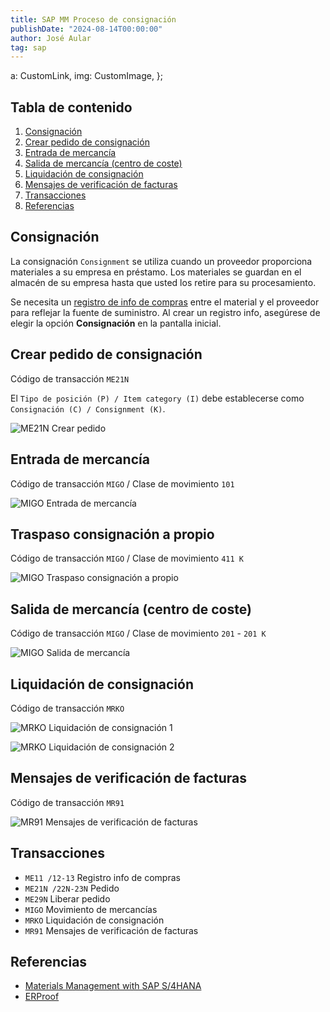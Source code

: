 ```yaml
---
title: SAP MM Proceso de consignación
publishDate: "2024-08-14T00:00:00"
author: José Aular
tag: sap
---
```



  a: CustomLink,
  img: CustomImage,
};

## Tabla de contenido

1.  [Consignación](/blog/sap-mm-proceso-consignacion#consignación)
2.  [Crear pedido de consignación](/blog/sap-mm-proceso-consignacion#crear-pedido-de-consignación)
3.  [Entrada de mercancía](/blog/sap-mm-proceso-consignacion#entrada-de-mercancía)
4.  [Salida de mercancía (centro de coste)](/blog/sap-mm-proceso-consignacion#salida-de-mercancía-centro-de-coste)
5.  [Liquidación de consignación](/blog/sap-mm-proceso-consignacion#liquidación-de-consignación)
6.  [Mensajes de verificación de facturas](/blog/sap-mm-proceso-consignacion#mensajes-de-verificación-de-facturas)
7.  [Transacciones](/blog/sap-mm-proceso-consignacion#transacciones)
8.  [Referencias](/blog/sap-mm-proceso-consignacion#referencias)

## Consignación

La consignación `Consignment` se utiliza cuando un proveedor proporciona materiales a su empresa en préstamo. Los materiales se guardan en el almacén de su empresa hasta que usted los retire para su procesamiento.

Se necesita un [registro de info de compras](/blog/sap-mm-registro-info-compras) entre el material y el proveedor para reflejar la fuente de suministro. Al crear un registro info, asegúrese de elegir la opción **Consignación** en la pantalla inicial.

## Crear pedido de consignación

Código de transacción `ME21N`

El `Tipo de posición (P) / Item category (I)` debe establecerse como `Consignación (C) / Consignment (K)`.

![ME21N Crear pedido](https://res.cloudinary.com/jaular/image/upload/v1723562709/blog/sap-mm-proceso-consignacion/me21n_o3zfk9.png "ME21N Crear pedido")

## Entrada de mercancía

Código de transacción `MIGO` / Clase de movimiento `101`

![MIGO Entrada de mercancía](https://res.cloudinary.com/jaular/image/upload/v1723562708/blog/sap-mm-proceso-consignacion/migo-101_elrxhj.png "MIGO Entrada de mercancía")

## Traspaso consignación a propio

Código de transacción `MIGO` / Clase de movimiento `411 K`

![MIGO Traspaso consignación a propio](https://res.cloudinary.com/jaular/image/upload/v1723562709/blog/sap-mm-proceso-consignacion/migo-411k_kmsdmh.png "MIGO Traspaso consignación a propio")

## Salida de mercancía (centro de coste)

Código de transacción `MIGO` / Clase de movimiento `201` - `201 K`

![MIGO Salida de mercancía](https://res.cloudinary.com/jaular/image/upload/v1723564213/blog/sap-mm-proceso-consignacion/migo-201_ksphku.png "MIGO Salida de mercancía")

## Liquidación de consignación

Código de transacción `MRKO`

![MRKO Liquidación de consignación 1](https://res.cloudinary.com/jaular/image/upload/v1723570142/blog/sap-mm-proceso-consignacion/mrko-1_frmo3i.png "MRKO Liquidación de consignación 1")

![MRKO Liquidación de consignación 2](https://res.cloudinary.com/jaular/image/upload/v1723570144/blog/sap-mm-proceso-consignacion/mrko-2_bo300f.png "MRKO Liquidación de consignación 2")

## Mensajes de verificación de facturas

Código de transacción `MR91`

![MR91 Mensajes de verificación de facturas](https://res.cloudinary.com/jaular/image/upload/v1723570560/blog/sap-mm-proceso-consignacion/mr91_mqhahu.png "MR91 Mensajes de verificación de facturas")

## Transacciones

- `ME11 /12-13` Registro info de compras
- `ME21N /22N-23N` Pedido
- `ME29N` Liberar pedido
- `MIGO` Movimiento de mercancías
- `MRKO` Liquidación de consignación
- `MR91` Mensajes de verificación de facturas

## Referencias

- [Materials Management with SAP S/4HANA](https://www.sap-press.com/materials-management-with-sap-s4hana_5835/)
- [ERProof](https://erproof.com/)

